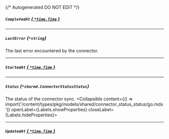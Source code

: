 {/* Autogenerated DO NOT EDIT  */}

##### `CompletedAt` [*{ `*time.Time` }*](https://pkg.go.dev/time#Time)

---
##### `LastError` *{`*string`}*
The last error encountered by the connector.

---
##### `StartedAt` [*{ `*time.Time` }*](https://pkg.go.dev/time#Time)

---
##### `Status` *{`*shared.ConnectorStatusStatus`}*
The status of the connector sync.
<Collapsible content={() => import('/content/types/pkg/models/shared/connector_status_status/go.mdx')} openLabel={Labels.showProperties} closeLabel={Labels.hideProperties}>
</Collapsible>

---
##### `UpdatedAt` [*{ `*time.Time` }*](https://pkg.go.dev/time#Time)


